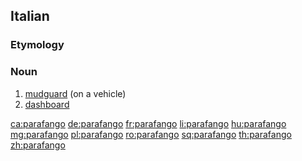 ==Italian==

===Etymology===
{{prefix|para|fango|lang=it}}

===Noun===
{{it-noun|m}}

# [[mudguard]] (on a vehicle)
# [[dashboard]]

[[ca:parafango]]
[[de:parafango]]
[[fr:parafango]]
[[li:parafango]]
[[hu:parafango]]
[[mg:parafango]]
[[pl:parafango]]
[[ro:parafango]]
[[sq:parafango]]
[[th:parafango]]
[[zh:parafango]]